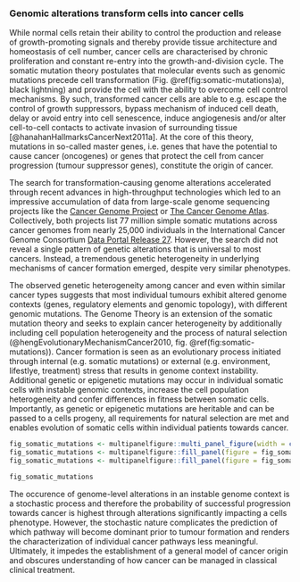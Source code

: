 ### Genomic alterations transform cells into cancer cells {#smt}

While normal cells retain their ability to control the production and release of growth-promoting signals and thereby provide tissue architecture and homeostasis of cell number, cancer cells are characterised by chronic proliferation and constant re-entry into the growth-and-division cycle. The somatic mutation theory postulates that molecular events such as genomic mutations precede cell transformation (Fig. \@ref(fig:somatic-mutations)a), black lightning) and provide the cell with the ability to overcome cell control mechanisms. By such, transformed cancer cells are able to e.g. escape the control of growth suppressors, bypass mechanism of induced cell death, delay or avoid entry into cell senescence, induce angiogenesis and/or alter cell-to-cell contacts to activate invasion of surrounding tissue [@hanahanHallmarksCancerNext2011a]. At the core of this theory, mutations in so-called master genes, i.e. genes that have the potential to cause cancer (oncogenes) or genes that protect the cell from cancer progression (tumour suppressor genes), constitute the origin of cancer. 

The search for transformation-causing genome alterations accelerated through recent advances in high-throughput technologies which led to an impressive accumulation of data from large-scale genome sequencing projects like the [Cancer Genome Project](cancer.sanger.ac.uk) or [The Cancer Genome Atlas](cancergenome.nih.gov). Collectively, both projects list 77 million simple somatic mutations across cancer genomes from nearly 25,000 individuals in the International Cancer Genome Consortium [Data Portal Release 27](https://dcc.icgc.org/releases/release_27). However, the search did not reveal a single pattern of genetic alterations that is universal to most cancers. Instead, a tremendous genetic heterogeneity in underlying mechanisms of cancer formation emerged, despite very similar phenotypes.

The observed genetic heterogeneity among cancer and even within similar cancer types suggests that most individual tumours exhibit altered genome contexts (genes, regulatory elements and genomic topology), with different genomic mutations. The Genome Theory is an extension of the somatic mutation theory and seeks to explain cancer heterogeneity by additionally including cell population heterogeneity and the process of natural selection (@hengEvolutionaryMechanismCancer2010, fig. \@ref(fig:somatic-mutations)). Cancer formation is seen as an evolutionary process initiated through internal (e.g. somatic mutations) or external (e.g. environment, lifestlye, treatment) stress that results in genome context instability. Additional genetic or epigenetic mutations may occur in individual somatic cells with instable genomic contexts, increase the cell population heterogeneity and confer differences in fitness between somatic cells. Importantly, as genetic or epigenetic mutations are heritable and can be passed to a cells progeny, all requirements for natural selection are met and enables evolution of somatic cells within individual patients towards cancer.

```r

fig_somatic_mutations <- multipanelfigure::multi_panel_figure(width = c(82, 64.5), height = 50, column_spacing = 0, unit = "mm", rows = 1, panel_label_type = "lower-alpha")
fig_somatic_mutations <- multipanelfigure::fill_panel(figure = fig_somatic_mutations, file.path("..", "figures", "natural_selection_cancer-01.png"), column = 1, row = 1, scaling = "fit")
fig_somatic_mutations <- multipanelfigure::fill_panel(figure = fig_somatic_mutations, file.path("..", "figures", "stratified_patients-01.png"), column = 2, row = 1, scaling = "fit")

fig_somatic_mutations
```

The occurence of genome-level alterations in an instable genome context is a stochastic process and therefore the probability of successful progression towards cancer is highest through alterations significantly impacting a cells phenotype. However, the stochastic nature complicates the prediction of which pathway will become dominant prior to tumour formation and renders the characterization of individual cancer pathways less meaningful. Ultimately, it impedes the establishment of a general model of cancer origin and obscures understanding of how cancer can be managed in classical clinical treatment.
